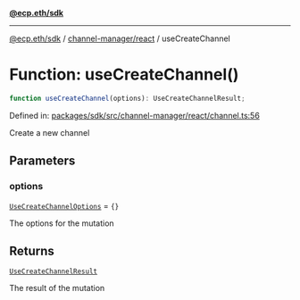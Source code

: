 [**@ecp.eth/sdk**](../../../index.mdx)

***

[@ecp.eth/sdk](/sdk-reference/index.mdx) / [channel-manager/react](/sdk-reference/channel-manager/react/index.mdx) / useCreateChannel

# Function: useCreateChannel()

```ts
function useCreateChannel(options): UseCreateChannelResult;
```

Defined in: [packages/sdk/src/channel-manager/react/channel.ts:56](https://github.com/ecp-eth/comments-monorepo/blob/main/packages/sdk/src/channel-manager/react/channel.ts#L56)

Create a new channel

## Parameters

### options

[`UseCreateChannelOptions`](/sdk-reference/channel-manager/react/type-aliases/UseCreateChannelOptions.mdx) = `{}`

The options for the mutation

## Returns

[`UseCreateChannelResult`](/sdk-reference/channel-manager/react/type-aliases/UseCreateChannelResult.mdx)

The result of the mutation
